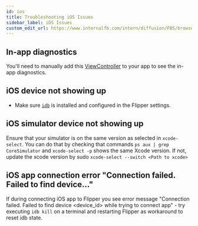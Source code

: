 ```yaml
---
id: ios
title: Troubleshooting iOS Issues
sidebar_label: iOS Issues
custom_edit_url: https://www.internalfb.com/intern/diffusion/FBS/browsefile/master/xplat/sonar/docs/getting-started/troubleshooting/ios.mdx
---
```



<InternalIos />

<OssOnly>

## In-app diagnostics

You'll need to manually add this [ViewController](https://github.com/facebook/flipper/blob/main/iOS/FlipperKit/FlipperDiagnosticsViewController.m) to your app to see the in-app diagnostics.

## iOS device not showing up

- Make sure [`idb`](https://fbidb.io/docs/installation) is installed and configured in the Flipper settings.

</OssOnly>

## iOS simulator device not showing up

Ensure that your simulator is on the same version as selected in `xcode-select`. 
You can do that by checking that commands `ps aux | grep CoreSimulator` and `xcode-select -p` shows the same Xcode version. 
If not, update the xcode version by sudo `xcode-select --switch <Path to xcode>`

## iOS app connection error "Connection failed. Failed to find device..."

If during connecting iOS app to Flipper you see error message "Connection failed. Failed to find device <device_id> while trying to connect app" - 
try executing `idb kill` on a terminal and restarting Flipper as workaround to reset idb state.
